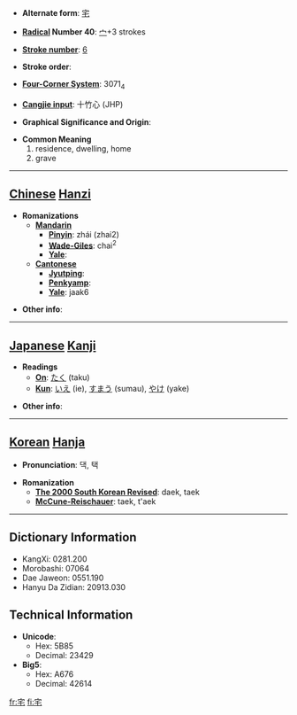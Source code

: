 * '''Alternate form''': [[宅]]

* '''[[Wiktionary:Chinese radical index| Radical]] Number 40''': [[Wiktionary:Chinese radical index 宀|宀]]+3 strokes

* '''[[Wiktionary:Chinese total strokes index|Stroke number]]''': [[Wiktionary:Chinese total strokes index 6|6]]

* '''Stroke order''': 

* '''[[Wiktionary:Chinese four corner index|Four-Corner System]]''': 3071<sub>4</sub>

* '''[[Wiktionary:Chinese Cangjie index|Cangjie input]]''': 十竹心 (JHP)

* '''Graphical Significance and Origin''': 

* '''Common Meaning'''
*#residence, dwelling, home
*# grave


----

== [[Chinese]] [[Hanzi]] ==

* '''Romanizations'''
** '''[[Mandarin]]'''
*** '''[[Pinyin]]''': zhái (zhai2)
*** '''[[Wade-Giles]]''': chai<sup>2</sup>
*** '''[[Yale]]''': 
** '''[[Cantonese]]'''
*** '''[[Jyutping]]''':
*** '''[[Penkyamp]]''': 
*** '''[[Yale]]''': jaak6

* '''Other info''': 

----

== [[Japanese]] [[Kanji]] ==

* '''Readings'''
** '''[[On]]''': [[たく]] (taku)
** '''[[Kun]]''': [[いえ]] (ie), [[すまう]] (sumau), [[やけ]] (yake)

* '''Other info''':  

----

== [[Korean]] [[Hanja]] ==

* '''Pronunciation''': 댁, 택

* '''Romanization'''
** '''[[The 2000 South Korean Revised Romanization|The 2000 South Korean Revised]]''': daek, taek
** '''[[McCune-Reischauer]]''': taek, t'aek

----

== Dictionary Information ==

* KangXi: 0281.200
* Morobashi: 07064
* Dae Jaweon: 0551.190
* Hanyu Da Zidian: 20913.030

== Technical Information ==

* '''Unicode''':
** Hex: 5B85
** Decimal: 23429
* '''Big5''':
** Hex: A676
** Decimal: 42614

[[fr:宅]]
[[fi:宅]]
